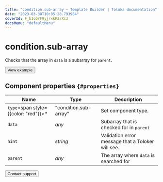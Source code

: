 ```yaml
---
title: "condition.sub-array — Template Builder | Toloka documentation"
date: "2023-03-30T10:05:28.793964"
coverId: F_bIcOYF9yjrxkPZrXc3
docsMenu: "defaultMenu"
---
```


# condition.sub-array

Checks that the array in `data` is a subarray for `parent`.

<Button view="defaultInverse" size="l" type="link" url="https://ya.cc/t/hKrpY1DO3xEBoC">View example</Button>

## Component properties `{#properties}`

**Name** | **Type** | **Description**
----- | ----- | -----
`type`<span style={{color: "red"}}>\*</span> | "condition.sub-array" | Set component type.
`data` | _any_ | Subarray that is checked for in `parent`
`hint` | _string_ | Validation error message that a Toloker will see.
`parent` | _any_ | The array where `data` is searched for

<Button view="defaultInverse" size="l" type="link" url="/docs/guide/troubleshooting/support?form-source=template-builder-reference-condition-sub-array">Contact support</Button>